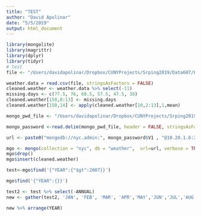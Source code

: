 ```yaml
---
title: "TEST"
author: "David Apolinar"
date: "5/5/2019"
output: html_document
---
```


```r
library(mongolite)
library(magrittr)
library(dplyr)
library(tidyr)
# test
file <- "/Users/davidapolinar/Dropbox/CUNYProjects/Srping2019/Data607/FinalProject/monthlyannualtemp-converted.csv"

weather.data = read.csv(file, stringsAsFactors = FALSE)
cleaned.weather <- weather.data %>% select(-11)
missing.days <- c(77.5, 76, 68.5, 57.5, 47.5, 38)
cleaned.weather[150,8:13] <- missing.days
cleaned.weather[150,14] <- apply(cleaned.weather[10,2:13],1,mean)

mongo_pwd_file <- "/Users/davidapolinar/Dropbox/CUNYProjects/Srping2019/Data607/Week 13/mongopassword.txt"

mongo_password <-read.delim(mongo_pwd_file, header = FALSE, stringsAsFactors = FALSE)

url <- paste0("mongodb://nyc.admin:", mongo_password$V1 , "@10.20.1.6:27017/weather",sep = "")

mgo <- mongo(collection = "nyc", db = "weather",  url=url, verbose = TRUE)
mgo$drop()
mgo$insert(cleaned.weather)

test<-mgo$find('{"YEAR":{"$gt":2007}}')

mgo$find('{"YEAR":{}}')
```

```r
test2 <- test %>% select(-ANNUAL)
new <- gather(test2, 'JAN', 'FEB', 'MAR', 'APR','MAY','JUN','JUL','AUG', 'SEP','OCT','NOV','DEC',key = 'Month', value = 'Avg Monthly Temp')

new %>% arrange(YEAR)
```
